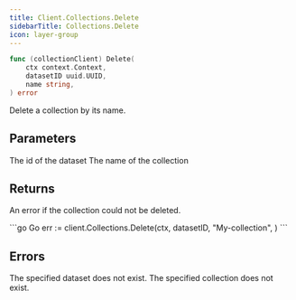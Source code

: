 ```yaml
---
title: Client.Collections.Delete
sidebarTitle: Collections.Delete
icon: layer-group
---
```


```go
func (collectionClient) Delete(
    ctx context.Context,
    datasetID uuid.UUID,
    name string,
) error
```

Delete a collection by its name.

## Parameters

<ParamField path="datasetID" type="uuid.UUID">
  The id of the dataset
</ParamField>
<ParamField path="name" type="string">
  The name of the collection
</ParamField>

## Returns

An error if the collection could not be deleted.

<RequestExample>
```go Go
err := client.Collections.Delete(ctx,
    datasetID,
    "My-collection",
)
```
</RequestExample>

## Errors

<ParamField path="not_found" type="No such dataset">
  The specified dataset does not exist.
</ParamField>
<ParamField path="not_found" type="No such collection">
  The specified collection does not exist.
</ParamField>
